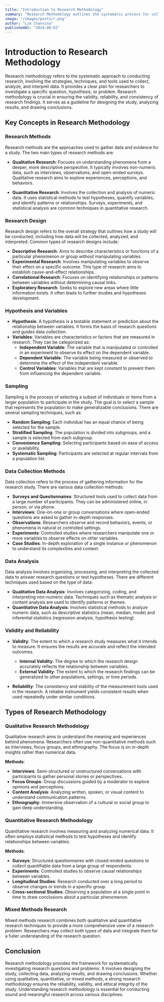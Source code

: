 ```yaml
---
title: "Introduction to Research Methodology"
summary: "Research Methodology outlines the systematic process for collecting, analyzing, and interpreting data to answer research questions."
image: "/images/posts/r.png"
author: "Lim Chanvina"
publishedAt: "2024-08-02"
---
```


# Introduction to Research Methodology

Research methodology refers to the systematic approach to conducting research, involving the strategies, techniques, and tools used to collect, analyze, and interpret data. It provides a clear plan for researchers to investigate a specific question, hypothesis, or problem. Research methodology is crucial in ensuring the validity, reliability, and consistency of research findings. It serves as a guideline for designing the study, analyzing results, and drawing conclusions.

## Key Concepts in Research Methodology

### Research Methods
Research methods are the approaches used to gather data and evidence for a study. The two main types of research methods are:

- **Qualitative Research**: Focuses on understanding phenomena from a deeper, more descriptive perspective. It typically involves non-numeric data, such as interviews, observations, and open-ended surveys. Qualitative research aims to explore experiences, perceptions, and behaviors.
  
- **Quantitative Research**: Involves the collection and analysis of numeric data. It uses statistical methods to test hypotheses, quantify variables, and identify patterns or relationships. Surveys, experiments, and statistical analysis are common techniques in quantitative research.

### Research Design
Research design refers to the overall strategy that outlines how a study will be conducted, including how data will be collected, analyzed, and interpreted. Common types of research designs include:

- **Descriptive Research**: Aims to describe characteristics or functions of a particular phenomenon or group without manipulating variables.
- **Experimental Research**: Involves manipulating variables to observe their effect on a specific outcome. This type of research aims to establish cause-and-effect relationships.
- **Correlational Research**: Focuses on identifying relationships or patterns between variables without determining causal links.
- **Exploratory Research**: Seeks to explore new areas where little information exists. It often leads to further studies and hypotheses development.

### Hypothesis and Variables
- **Hypothesis**: A hypothesis is a testable statement or prediction about the relationship between variables. It forms the basis of research questions and guides data collection.
- **Variables**: Variables are characteristics or factors that are measured in research. They can be categorized as:
  - **Independent Variable**: The variable that is manipulated or controlled in an experiment to observe its effect on the dependent variable.
  - **Dependent Variable**: The variable being measured or observed to determine the effect of the independent variable.
  - **Control Variables**: Variables that are kept constant to prevent them from influencing the dependent variable.

### Sampling
Sampling is the process of selecting a subset of individuals or items from a larger population to participate in the study. The goal is to select a sample that represents the population to make generalizable conclusions. There are several sampling techniques, such as:

- **Random Sampling**: Each individual has an equal chance of being selected for the sample.
- **Stratified Sampling**: The population is divided into subgroups, and a sample is selected from each subgroup.
- **Convenience Sampling**: Selecting participants based on ease of access or availability.
- **Systematic Sampling**: Participants are selected at regular intervals from a population list.

### Data Collection Methods
Data collection refers to the process of gathering information for the research study. There are various data collection methods:

- **Surveys and Questionnaires**: Structured tools used to collect data from a large number of participants. They can be administered online, in person, or via phone.
- **Interviews**: One-on-one or group conversations where open-ended questions are asked to gather in-depth responses.
- **Observations**: Researchers observe and record behaviors, events, or phenomena in natural or controlled settings.
- **Experiments**: Controlled studies where researchers manipulate one or more variables to observe effects on other variables.
- **Case Studies**: In-depth exploration of a single instance or phenomenon to understand its complexities and context.

### Data Analysis
Data analysis involves organizing, processing, and interpreting the collected data to answer research questions or test hypotheses. There are different techniques used based on the type of data:

- **Qualitative Data Analysis**: Involves categorizing, coding, and interpreting non-numeric data. Techniques such as thematic analysis or content analysis are used to identify patterns or themes.
- **Quantitative Data Analysis**: Involves statistical methods to analyze numeric data, such as descriptive statistics (mean, median, mode) and inferential statistics (regression analysis, hypothesis testing).

### Validity and Reliability
- **Validity**: The extent to which a research study measures what it intends to measure. It ensures the results are accurate and reflect the intended outcomes.
  - **Internal Validity**: The degree to which the research design accurately reflects the relationship between variables.
  - **External Validity**: The extent to which the research findings can be generalized to other populations, settings, or time periods.
  
- **Reliability**: The consistency and stability of the measurement tools used in the research. A reliable instrument yields consistent results when used repeatedly under similar conditions.

## Types of Research Methodology

### Qualitative Research Methodology
Qualitative research aims to understand the meaning and experiences behind phenomena. Researchers often use non-quantitative methods such as interviews, focus groups, and ethnography. The focus is on in-depth insights rather than numerical data.

**Methods**:
- **Interviews**: Semi-structured or unstructured conversations with participants to gather personal stories or perspectives.
- **Focus Groups**: Group discussions guided by a moderator to explore opinions and perceptions.
- **Content Analysis**: Analyzing written, spoken, or visual content to understand communication patterns.
- **Ethnography**: Immersive observation of a cultural or social group to gain deep understanding.

### Quantitative Research Methodology
Quantitative research involves measuring and analyzing numerical data. It often employs statistical methods to test hypotheses and identify relationships between variables.

**Methods**:
- **Surveys**: Structured questionnaires with closed-ended questions to collect quantifiable data from a large group of respondents.
- **Experiments**: Controlled studies to observe causal relationships between variables.
- **Longitudinal Studies**: Research conducted over a long period to observe changes or trends in a specific group.
- **Cross-sectional Studies**: Observing a population at a single point in time to draw conclusions about a particular phenomenon.

### Mixed Methods Research
Mixed methods research combines both qualitative and quantitative research techniques to provide a more comprehensive view of a research problem. Researchers may collect both types of data and integrate them for a fuller understanding of the research question.

## Conclusion
Research methodology provides the framework for systematically investigating research questions and problems. It involves designing the study, collecting data, analyzing results, and drawing conclusions. Whether using qualitative, quantitative, or mixed methods, a strong research methodology ensures the reliability, validity, and ethical integrity of the study. Understanding research methodology is essential for conducting sound and meaningful research across various disciplines.

<Counter />